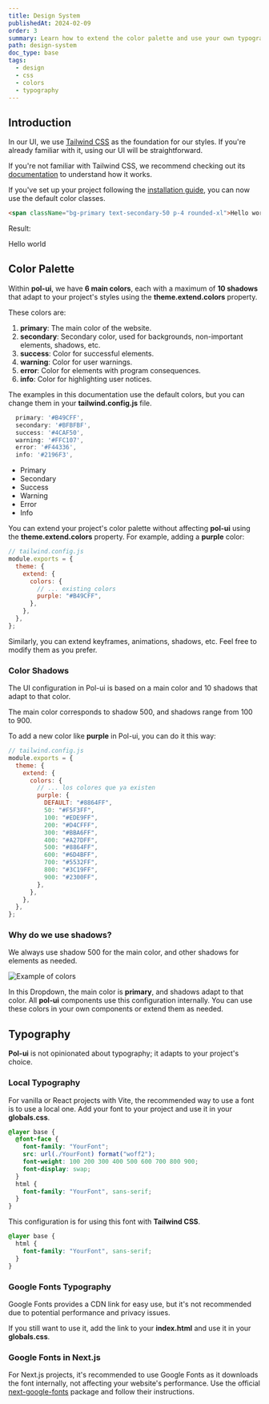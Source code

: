 ```yaml
---
title: Design System
publishedAt: 2024-02-09
order: 3
summary: Learn how to extend the color palette and use your own typography.
path: design-system
doc_type: base
tags:
  - design
  - css
  - colors
  - typography
---
```


## Introduction

In our UI, we use [Tailwind CSS](https://tailwindcss.com/) as the foundation for our styles. If you're already familiar with it, using our UI will be straightforward.

If you're not familiar with Tailwind CSS, we recommend checking out its [documentation](https://tailwindcss.com/docs) to understand how it works.

If you've set up your project following the [installation guide](/docs/getting-started), you can now use the default color classes.

```html title="Example of using default color classes" caption="Check that primary color is the one you set in your tailwind.config.js" showLineNumbers="true"
<span className="bg-primary text-secondary-50 p-4 rounded-xl">Hello world</span>
```

Result:

<span className="bg-primary text-secondary-50 p-4 rounded-xl">Hello world</span>

## Color Palette

Within **pol-ui**, we have **6 main colors**, each with a maximum of **10 shadows** that adapt to your project's styles using the **theme.extend.colors** property.

These colors are:

1. **primary**: The main color of the website.
2. **secondary**: Secondary color, used for backgrounds, non-important elements, shadows, etc.
3. **success**: Color for successful elements.
4. **warning**: Color for user warnings.
5. **error**: Color for elements with program consequences.
6. **info**: Color for highlighting user notices.

The examples in this documentation use the default colors, but you can change them in your **tailwind.config.js** file.

```js
  primary: '#B49CFF',
  secondary: '#BFBFBF',
  success: '#4CAF50',
  warning: '#FFC107',
  error: '#F44336',
  info: '#2196F3',
```

<ul className="grid grid-cols-3 gap-2">
  <li className="flex w-full justify-center rounded-lg bg-primary text-center">
    Primary
  </li>
  <li className="flex w-full justify-center rounded-lg bg-secondary text-center">
    Secondary
  </li>
  <li className="flex w-full justify-center rounded-lg bg-success text-center">
    Success
  </li>
  <li className="flex w-full justify-center rounded-lg bg-warning text-center">
    Warning
  </li>
  <li className="flex w-full justify-center rounded-lg bg-error text-center">
    Error
  </li>
  <li className="flex w-full justify-center rounded-lg bg-info text-center">
    Info
  </li>
</ul>

You can extend your project's color palette without affecting **pol-ui** using the **theme.extend.colors** property. For example, adding a **purple** color:

```js
// tailwind.config.js
module.exports = {
  theme: {
    extend: {
      colors: {
        // ... existing colors
        purple: "#B49CFF",
      },
    },
  },
};
```

Similarly, you can extend keyframes, animations, shadows, etc. Feel free to modify them as you prefer.

### Color Shadows

The UI configuration in Pol-ui is based on a main color and 10 shadows that adapt to that color.

The main color corresponds to shadow 500, and shadows range from 100 to 900.

To add a new color like **purple** in Pol-ui, you can do it this way:

```js
// tailwind.config.js
module.exports = {
  theme: {
    extend: {
      colors: {
        // ... los colores que ya existen
        purple: {
          DEFAULT: "#8864FF",
          50: "#F5F3FF",
          100: "#EDE9FF",
          200: "#D4CFFF",
          300: "#BBA6FF",
          400: "#A27DFF",
          500: "#8864FF",
          600: "#6D4BFF",
          700: "#5532FF",
          800: "#3C19FF",
          900: "#2300FF",
        },
      },
    },
  },
};
```

### Why do we use shadows?

We always use shadow 500 for the main color, and other shadows for elements as needed.

<Image
  src="/images/docs/ColorsExample.png"
  alt="Example of colors"
  width={500}
  height={500}
/>

In this Dropdown, the main color is **primary**, and shadows adapt to that color.
All **pol-ui** components use this configuration internally. You can use these colors in your own components or extend them as needed.

## Typography

**Pol-ui** is not opinionated about typography; it adapts to your project's choice.

### Local Typography

For vanilla or React projects with Vite, the recommended way to use a font is to use a local one. Add your font to your project and use it in your **globals.css**.

```css
@layer base {
  @font-face {
    font-family: "YourFont";
    src: url(./YourFont) format("woff2");
    font-weight: 100 200 300 400 500 600 700 800 900;
    font-display: swap;
  }
  html {
    font-family: "YourFont", sans-serif;
  }
}
```

This configuration is for using this font with **Tailwind CSS**.

```css
@layer base {
  html {
    font-family: "YourFont", sans-serif;
  }
}
```

### Google Fonts Typography

Google Fonts provides a CDN link for easy use, but it's not recommended due to potential performance and privacy issues.

If you still want to use it, add the link to your **index.html** and use it in your **globals.css**.

### Google Fonts in Next.js

For Next.js projects, it's recommended to use Google Fonts as it downloads the font internally, not affecting your website's performance. Use the official [next-google-fonts](https://nextjs.org/docs/pages/api-reference/components/font) package and follow their instructions.
